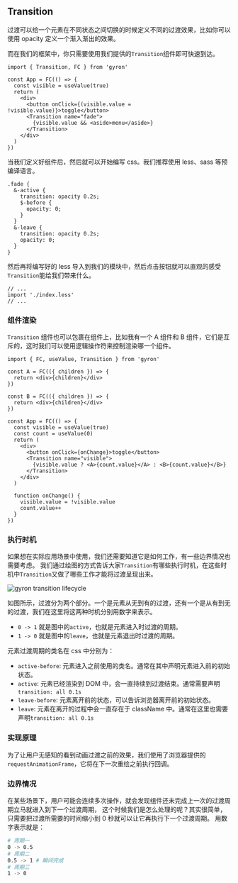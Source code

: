 ## Transition

过渡可以给一个元素在不同状态之间切换的时候定义不同的过渡效果，比如你可以使用 opacity 定义一个渐入渐出的效果。

而在我们的框架中，你只需要使用我们提供的`Transition`组件即可快速到达。

```tsx filename=index.tsx
import { Transition, FC } from 'gyron'

const App = FC(() => {
  const visible = useValue(true)
  return (
    <div>
      <button onClick={(visible.value = !visible.value)}>toggle</button>
      <Transition name="fade">
        {visible.value && <aside>menu</aside>}
      </Transition>
    </div>
  )
})
```

当我们定义好组件后，然后就可以开始编写 css。我们推荐使用 less、sass 等预编译语言。

```less filename=index.less
.fade {
  &-active {
    transition: opacity 0.2s;
    $-before {
      opacity: 0;
    }
  }
  &-leave {
    transition: opacity 0.2s;
    opacity: 0;
  }
}
```

然后再将编写好的 less 导入到我们的模块中，然后点击按钮就可以直观的感受`Transition`能给我们带来什么。

```tsx filename=index.tsx line=2
// ...
import './index.less'
// ...
```

### 组件渲染

`Transition` 组件也可以包裹在组件上，比如我有一个 A 组件和 B 组件，它们是互斥的，这时我们可以使用逻辑操作符来控制渲染哪一个组件。

```tsx
import { FC, useValue, Transition } from 'gyron'

const A = FC(({ children }) => {
  return <div>{children}</div>
})

const B = FC(({ children }) => {
  return <div>{children}</div>
})

const App = FC(() => {
  const visible = useValue(true)
  const count = useValue(0)
  return (
    <div>
      <button onClick={onChange}>toggle</button>
      <Transition name="visible">
        {visible.value ? <A>{count.value}</A> : <B>{count.value}</B>}
      </Transition>
    </div>
  )

  function onChange() {
    visible.value = !visible.value
    count.value++
  }
})
```

### 执行时机

如果想在实际应用场景中使用，我们还需要知道它是如何工作，有一些边界情况也需要考虑。
我们通过绘图的方式告诉大家`Transition`有哪些执行时机，在这些时机中`Transition`又做了哪些工作才能将过渡呈现出来。

![gyron transition lifecycle](/assets/image/transition.png)

如图所示，过渡分为两个部分。一个是元素从无到有的过渡，还有一个是从有到无的过渡，我们在这里将这两种时机分别用数字来表示。

- `0 -> 1` 就是图中的`active`，也就是元素进入时过渡的周期。
- `1 -> 0` 就是图中的`leave`，也就是元素退出时过渡的周期。

元素过渡周期的类名在 css 中分别为：

- `active-before`: 元素进入之前使用的类名。通常在其中声明元素进入前的初始状态。
- `active`: 元素已经渲染到 DOM 中，会一直持续到过渡结束。通常需要声明`transition: all 0.1s`
- `leave-before`: 元素离开前的状态，可以告诉浏览器离开前的初始状态。
- `leave`: 元素在离开的过程中会一直存在于 className 中。通常在这里也需要声明`transition: all 0.1s`

### 实现原理

为了让用户无感知的看到动画过渡之前的效果，我们使用了浏览器提供的`requestAnimationFrame`，它将在下一次重绘之前执行回调。

### 边界情况

在某些场景下，用户可能会连续多次操作，就会发现组件还未完成上一次的过渡周期立马就进入到下一个过渡周期，
这个时候我们是怎么处理的呢？其实很简单，只需要把过渡所需要的时间缩小到 0 秒就可以让它再执行下一个过渡周期。
用数字表示就是：

```bash
# 周期一
0 -> 0.5
# 周期二
0.5 -> 1 # 瞬间完成
# 周期三
1 -> 0
```
